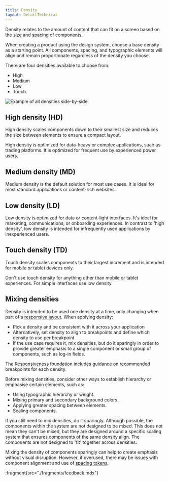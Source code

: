 ```yaml
---
title: Density
layout: DetailTechnical
---
```


Density relates to the amount of content that can fit on a screen based on the [size](size) and [spacing](spacing) of components.

When creating a product using the design system, choose a base density as a starting point. All components, spacing, and typographic elements will align and remain proportionate regardless of the density you choose.

There are four densities available to choose from:

- High
- Medium
- Low
- Touch.

<Image
  src="/img/foundations/density-example.svg"
  alt="Example of all densities side-by-side"
/>

## High density (HD)

High density scales components down to their smallest size and reduces the size between elements to ensure a compact layout.

High density is optimized for data-heavy or complex applications, such as trading platforms. It is optimized for frequent use by experienced power users.

## Medium density (MD)

Medium density is the default solution for most use cases. It is ideal for most standard applications or content-rich websites.

## Low density (LD)

Low density is optimized for data or content-light interfaces. It's ideal for marketing, communications, or onboarding experiences. In contrast to 'high density', low density is intended for infrequently used applications by inexperienced users.

## Touch density (TD)

Touch density scales components to their largest increment and is intended for mobile or tablet devices only.

<ExampleContainer type="negative">

Don't use touch density for anything other than mobile or tablet experiences. For simple interfaces use low density.

</ExampleContainer>

## Mixing densities

Density is intended to be used one density at a time, only changing when part of a [responsive layout](responsiveness). When applying density:

- Pick a density and be consistent with it across your application
- Alternatively, set density to align to breakpoints and define which density to use per breakpoint
- If the use case requires it, mix densities, but do it sparingly in order to provide greater emphasis to a single component or small group of components, such as log-in fields.

The [Responsiveness](responsiveness) foundation includes guidance on recommended breakpoints for each density.

Before mixing densities, consider other ways to establish hierarchy or emphasise certain elements, such as:

- Using typographic hierarchy or weight.
- Mixing primary and secondary background colors.
- Applying greater spacing between elements.
- Scaling components.

If you still need to mix densities, do it sparingly. Although possible, the components within the system are not designed to be mixed. This does not mean they can't be mixed, but they are designed around a specific scaling system that ensures components of the same density align. The components are not designed to 'fit' together across densities.

Mixing the density of components sparingly can help to create emphasis without visual disruption. However, if overused, there may be issues with component alignment and use of [spacing tokens](spacing).

:fragment{src="./fragments/feedback.mdx"}
